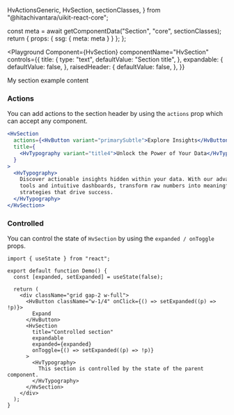   HvActionsGeneric,
  HvSection,
  sectionClasses,
} from "@hitachivantara/uikit-react-core";


  const meta = await getComponentData("Section", "core", sectionClasses);
  return { props: { ssg: { meta: meta } } };
};

<Description />

<Page>

<Playground
  Component={HvSection}
  componentName="HvSection"
  controls={{
    title: {
      type: "text",
      defaultValue: "Section title",
    },
    expandable: {
      defaultValue: false,
    },
    raisedHeader: {
      defaultValue: false,
    },
  }}
>
  <div>My section example content</div>
</Playground>

### Actions

You can add actions to the section header by using the `actions` prop which can accept any component.

```jsx live
<HvSection
  actions={<HvButton variant="primarySubtle">Explore Insights</HvButton>}
  title={
    <HvTypography variant="title4">Unlock the Power of Your Data</HvTypography>
  }
>
  <HvTypography>
    Discover actionable insights hidden within your data. With our advanced
    tools and intuitive dashboards, transform raw numbers into meaningful
    strategies that drive success.
  </HvTypography>
</HvSection>
```

### Controlled

You can control the state of `HvSection` by using the `expanded / onToggle` props.

```tsx live
import { useState } from "react";

export default function Demo() {
  const [expanded, setExpanded] = useState(false);

  return (
    <div className="grid gap-2 w-full">
      <HvButton className="w-1/4" onClick={() => setExpanded((p) => !p)}>
        Expand
      </HvButton>
      <HvSection
        title="Controlled section"
        expandable
        expanded={expanded}
        onToggle={() => setExpanded((p) => !p)}
      >
        <HvTypography>
          This section is controlled by the state of the parent component.
        </HvTypography>
      </HvSection>
    </div>
  );
}
```

</Page>
